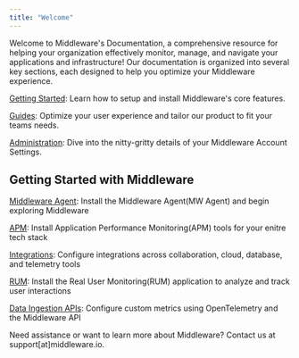 ```yaml
---
title: "Welcome"
---
```


Welcome to Middleware's Documentation, a comprehensive resource for helping your organization effectively monitor, manage, and navigate your applications and infrastructure! Our documentation is organized into several key sections, each designed to help you optimize your Middleware experience.

[Getting Started](https://docs.middleware.io/quickstart): Learn how to setup and install Middleware's core features.

[Guides](https://docs.middleware.io/workflow/workflow-welcome): Optimize your user experience and tailor our product to fit your teams needs.

[Administration](https://docs.middleware.io/admin/admin-welcome): Dive into the nitty-gritty details of your Middleware Account Settings.

## Getting Started with Middleware


[Middleware Agent](https://docs.middleware.io/agent-installation/overview#installing-the-middleware-agent): Install the Middleware Agent(MW Agent) and begin exploring Middleware

[APM](https://docs.middleware.io/apm-configuration): Install Application Performance Monitoring(APM) tools for your enitre tech stack

[Integrations](https://docs.middleware.io/integrations/jira-integration): Configure integrations across collaboration, cloud, database, and telemetry tools

[RUM](https://docs.middleware.io/rum/getting-started): Install the Real User Monitoring(RUM) application to analyze and track user interactions 

[Data Ingestion APIs](https://docs.middleware.io/data-ingestion-apis/opentelemetry-metrics): Configure custom metrics using OpenTelemetry and the Middleware API

<Note> Need assistance or want to learn more about Middleware? Contact us at support[at]middleware.io. </Note>